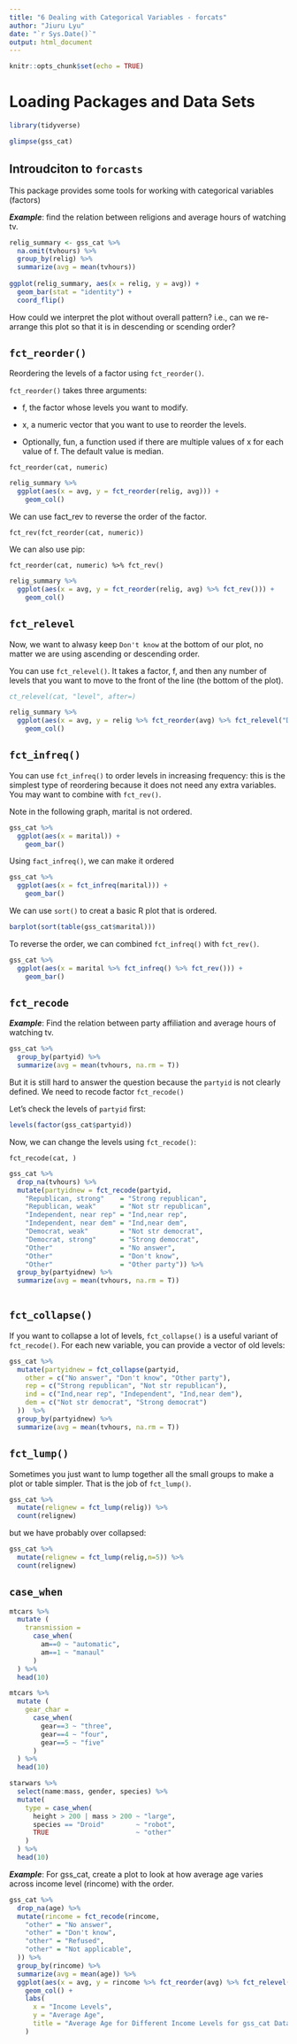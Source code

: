 ```yaml
---
title: "6 Dealing with Categorical Variables - forcats"
author: "Jiuru Lyu"
date: "`r Sys.Date()`"
output: html_document
---
```


```r
knitr::opts_chunk$set(echo = TRUE)
```

# Loading Packages and Data Sets
```r
library(tidyverse)
```

```r
glimpse(gss_cat)
```



## Introudciton to `forcasts`

This package provides some tools for working with categorical variables (factors)

***Example***: find the relation between religions and average hours of watching tv.

```r
relig_summary <- gss_cat %>%
  na.omit(tvhours) %>%
  group_by(relig) %>%
  summarize(avg = mean(tvhours))
  
ggplot(relig_summary, aes(x = relig, y = avg)) + 
  geom_bar(stat = "identity") + 
  coord_flip()
```

How could we interpret the plot without overall pattern? i.e., can we re-arrange this plot so that it is in descending or scending order? 

## `fct_reorder()`

Reordering the levels of a factor using `fct_reorder()`.

`fct_reorder()` takes three arguments:

- f, the factor whose levels you want to modify.

- x, a numeric vector that you want to use to reorder the levels.

- Optionally, fun, a function used if there are multiple values of x for each value of f. The default value is median.

```
fct_reorder(cat, numeric)
```

```r
relig_summary %>%
  ggplot(aes(x = avg, y = fct_reorder(relig, avg))) +
    geom_col()
```

We can use fact_rev to reverse the order of the factor. 
```
fct_rev(fct_reorder(cat, numeric))
```

We can also use pip: 
```
fct_reorder(cat, numeric) %>% fct_rev()
```

```r
relig_summary %>%
  ggplot(aes(x = avg, y = fct_reorder(relig, avg) %>% fct_rev())) + 
    geom_col()
```

## `fct_relevel`

Now, we want to alwasy keep `Don't know` at the bottom of our plot, no matter we are using ascending or descending order. 

You can use `fct_relevel()`. It takes a factor, f, and then any number of levels that you want to move to the front of the line (the bottom of the plot).

```f
ct_relevel(cat, "level", after=)
```

```r
relig_summary %>%
  ggplot(aes(x = avg, y = relig %>% fct_reorder(avg) %>% fct_relevel("Don't know", after = 0))) + 
    geom_col()
```

## `fct_infreq()`

You can use `fct_infreq()` to order levels in increasing frequency: this is the simplest type of reordering because it does not need any extra variables. You may want to combine with `fct_rev()`.


Note in the following graph, marital is not ordered. 
```r
gss_cat %>%
  ggplot(aes(x = marital)) + 
    geom_bar()
```

Using `fact_infreq()`, we can make it ordered
```r
gss_cat %>%
  ggplot(aes(x = fct_infreq(marital))) + 
    geom_bar()
```

We can use `sort()` to creat a basic R plot that is ordered. 
```r
barplot(sort(table(gss_cat$marital)))
```

To reverse the order, we can combined `fct_infreq()` with `fct_rev()`.
```r
gss_cat %>%
  ggplot(aes(x = marital %>% fct_infreq() %>% fct_rev())) + 
    geom_bar()
```

## `fct_recode`

***Example***: Find the relation between party affiliation and average hours of watching tv.

```r
gss_cat %>%
  group_by(partyid) %>%
  summarize(avg = mean(tvhours, na.rm = T))
```

But it is still hard to answer the question because the `partyid` is not clearly defined. We need to recode factor `fct_recode()`

Let's check the levels of `partyid` first: 
```r
levels(factor(gss_cat$partyid))
```

Now, we can change the levels using `fct_recode()`: 
```
fct_recode(cat, )
```

```r
gss_cat %>%
  drop_na(tvhours) %>%
  mutate(partyidnew = fct_recode(partyid,
    "Republican, strong"    = "Strong republican",
    "Republican, weak"      = "Not str republican",
    "Independent, near rep" = "Ind,near rep",
    "Independent, near dem" = "Ind,near dem",
    "Democrat, weak"        = "Not str democrat",
    "Democrat, strong"      = "Strong democrat",
    "Other"                 = "No answer",
    "Other"                 = "Don't know",
    "Other"                 = "Other party")) %>%
  group_by(partyidnew) %>%
  summarize(avg = mean(tvhours, na.rm = T))
  
```

## `fct_collapse()`

If you want to collapse a lot of levels, `fct_collapse()` is a useful variant of `fct_recode()`. For each new variable, you can provide a vector of old levels:

```r
gss_cat %>%
  mutate(partyidnew = fct_collapse(partyid,
    other = c("No answer", "Don't know", "Other party"),
    rep = c("Strong republican", "Not str republican"),
    ind = c("Ind,near rep", "Independent", "Ind,near dem"),
    dem = c("Not str democrat", "Strong democrat")
  ))  %>%
  group_by(partyidnew) %>%
  summarize(avg = mean(tvhours, na.rm = T))
```

## `fct_lump()`

Sometimes you just want to lump together all the small groups to make a plot or table simpler. That is the job of `fct_lump()`.

```r
gss_cat %>%
  mutate(relignew = fct_lump(relig)) %>%
  count(relignew)
```

but we have probably over collapsed:

```r
gss_cat %>%
  mutate(relignew = fct_lump(relig,n=5)) %>%
  count(relignew)
```

## `case_when`

```r
mtcars %>%
  mutate (
    transmission =
      case_when(
        am==0 ~ "automatic",
        am==1 ~ "manaul"
      )
  ) %>%
  head(10)
```

```r
mtcars %>%
  mutate (
    gear_char =
      case_when(
        gear==3 ~ "three",
        gear==4 ~ "four",
        gear==5 ~ "five"
      )
  ) %>%
  head(10)
```

```r
starwars %>%
  select(name:mass, gender, species) %>%
  mutate(
    type = case_when(
      height > 200 | mass > 200 ~ "large",
      species == "Droid"        ~ "robot",
      TRUE                      ~ "other"
    )
  ) %>%
  head(10)
```

***Example***: For gss_cat, create a plot to look at how average age varies across income level (rincome) with the order.
```r
gss_cat %>%
  drop_na(age) %>%
  mutate(rincome = fct_recode(rincome,
    "other" = "No answer", 
    "other" = "Don't know", 
    "other" = "Refused", 
    "other" = "Not applicable",
  )) %>%
  group_by(rincome) %>%
  summarize(avg = mean(age)) %>%
  ggplot(aes(x = avg, y = rincome %>% fct_reorder(avg) %>% fct_relevel("other", after = 0))) +
    geom_col() + 
    labs(
      x = "Income Levels",
      y = "Average Age",
      title = "Average Age for Different Income Levels for gss_cat Data Set"
    )
```

